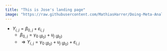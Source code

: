```yaml
---
title: "This is Jose's landing page"
image: "https://raw.githubusercontent.com/MathiasHarrer/Doing-Meta-Analysis-in-R/master/images/multilevel-model.png"
---
```


-   $Y_{i,~j}=\beta_{0,~j}+\varepsilon_{i,~j}$
    -   $\beta_{0,~j}=\gamma_{0~{(\beta_{0})}}+u_{j ~(\beta_{0})}$
    -   $\Longrightarrow Y_{i,~j}=\gamma_{0~{(\beta_{0})}}+u_{j~(\beta_{0})}+\varepsilon_{i,~j}$
